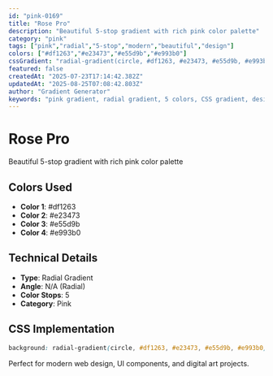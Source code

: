```yaml
---
id: "pink-0169"
title: "Rose Pro"
description: "Beautiful 5-stop gradient with rich pink color palette"
category: "pink"
tags: ["pink","radial","5-stop","modern","beautiful","design"]
colors: ["#df1263","#e23473","#e55d9b","#e993b0"]
cssGradient: "radial-gradient(circle, #df1263, #e23473, #e55d9b, #e993b0)"
featured: false
createdAt: "2025-07-23T17:14:42.382Z"
updatedAt: "2025-08-25T07:08:42.803Z"
author: "Gradient Generator"
keywords: "pink gradient, radial gradient, 5 colors, CSS gradient, design, #df1263, #e23473, #e55d9b, #e993b0"
---
```


# Rose Pro

Beautiful 5-stop gradient with rich pink color palette

## Colors Used
- **Color 1**: #df1263
- **Color 2**: #e23473
- **Color 3**: #e55d9b
- **Color 4**: #e993b0

## Technical Details
- **Type**: Radial Gradient
- **Angle**: N/A (Radial)
- **Color Stops**: 5
- **Category**: Pink

## CSS Implementation
```css
background: radial-gradient(circle, #df1263, #e23473, #e55d9b, #e993b0);
```

Perfect for modern web design, UI components, and digital art projects.
